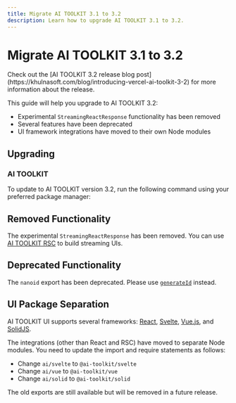 ```yaml
---
title: Migrate AI TOOLKIT 3.1 to 3.2
description: Learn how to upgrade AI TOOLKIT 3.1 to 3.2.
---
```


# Migrate AI TOOLKIT 3.1 to 3.2

<Note>
  Check out the [AI TOOLKIT 3.2 release blog
  post](https://khulnasoft.com/blog/introducing-vercel-ai-toolkit-3-2) for more
  information about the release.
</Note>

This guide will help you upgrade to AI TOOLKIT 3.2:

- Experimental `StreamingReactResponse` functionality has been removed
- Several features have been deprecated
- UI framework integrations have moved to their own Node modules

## Upgrading

### AI TOOLKIT

To update to AI TOOLKIT version 3.2, run the following command using your preferred package manager:

<Snippet text="pnpm add ai@latest" />

## Removed Functionality

The experimental `StreamingReactResponse` has been removed. You can use [AI TOOLKIT RSC](/docs/ai-toolkit-rsc/overview) to build streaming UIs.

## Deprecated Functionality

The `nanoid` export has been deprecated. Please use [`generateId`](/docs/reference/ai-toolkit-core/generate-id) instead.

## UI Package Separation

AI TOOLKIT UI supports several frameworks: [React](https://react.dev/), [Svelte](https://svelte.dev/), [Vue.js](https://vuejs.org/), and [SolidJS](https://www.solidjs.com/).

The integrations (other than React and RSC) have moved to separate Node modules. You need to update the import and require statements as follows:

- Change `ai/svelte` to `@ai-toolkit/svelte`
- Change `ai/vue` to `@ai-toolkit/vue`
- Change `ai/solid` to `@ai-toolkit/solid`

The old exports are still available but will be removed in a future release.
